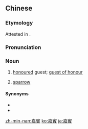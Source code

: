 {{also|嘉宾}}
==Chinese==
{{zh-forms|s=嘉宾}}

===Etymology===
Attested in ''{{w|Shijing}}''.

===Pronunciation===
{{zh-pron
|m=jiābīn
|c=gaa1 ban1
|h=pfs=kâ-pîn
|mn=ka-pin
|cat=n
}}

===Noun===
{{zh-noun}}

# [[honoured]] guest; [[guest of honour]]
# {{lb|zh|literary}} [[sparrow]]

====Synonyms====
* {{zh-l|佳賓}}
* {{zh-l|貴賓}}

[[zh-min-nan:嘉賓]]
[[ko:嘉賓]]
[[ja:嘉賓]]